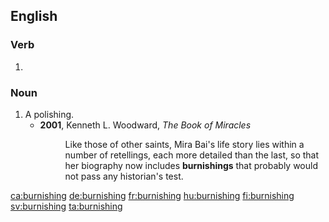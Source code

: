 ==English==

===Verb===
{{head|en|present participle}}

# {{present participle of|burnish|lang=en}}

===Noun===
{{en-noun}}

# A polishing.
#* '''2001''', Kenneth L. Woodward, ''The Book of Miracles''
#*: Like those of other saints, Mira Bai's life story lies within a number of retellings, each more detailed than the last, so that her biography now includes '''burnishings''' that probably would not pass any historian's test.

[[ca:burnishing]]
[[de:burnishing]]
[[fr:burnishing]]
[[hu:burnishing]]
[[fi:burnishing]]
[[sv:burnishing]]
[[ta:burnishing]]